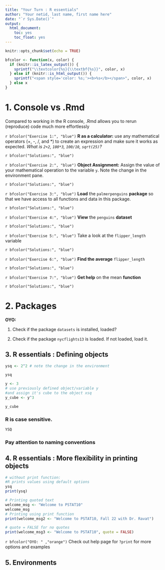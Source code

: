 ```yaml
---
title: "Your Turn : R essentials"
author: "Your netid, last name, first name here"
date: "`r Sys.Date()`"
output:
  html_document:
    toc: yes
    toc_float: yes
---
```


```r
knitr::opts_chunk$set(echo = TRUE)
```

```r
bfcolor <- function(x, color) {
  if (knitr::is_latex_output()) {
    sprintf("\\textcolor{%s}{\\textbf{%s}}", color, x)
  } else if (knitr::is_html_output()) {
    sprintf("<span style='color: %s;'><b>%s</b></span>", color, x)
  } else x
}
```

# 1. Console vs .Rmd
Compared to working in the R console, .Rmd allows you to rerun (reproduce) code much more effortlessly


`r bfcolor("Exercise 1:", "blue")` **R as a calculator:** use any mathematical operators (+, -, /, and *) to create an expression and make sure it works as expected. _What is `2+2`, `100*3`, `100/10`, `sqrt(25)`?_

`r bfcolor("Solutions:", "blue")`


`r bfcolor("Exercise 2:", "blue")` **Object Assignment:** Assign the value of your mathematical operation to the variable `y`. Note the change in the environment pane. 

`r bfcolor("Solutions:", "blue")`

`r bfcolor("Exercise 3:", "blue")` **Load** the `palmerpenguins` **package** so that we have access to all functions and data in this package. 

`r bfcolor("Solutions:", "blue")`


`r bfcolor("Exercise 4:", "blue")` **View** the `penguins` **dataset**

`r bfcolor("Solutions:", "blue")`

`r bfcolor("Exercise 5:", "blue")` Take a look at the `flipper_length` variable


`r bfcolor("Solutions:", "blue")`

`r bfcolor("Exercise 6:", "blue")` **Find the average** `flipper_length`

`r bfcolor("Solutions:", "blue")`


`r bfcolor("Exercise 7:", "blue")` **Get help** on the mean **function**

`r bfcolor("Solutions:", "blue")`


# 2.  Packages


**OYO:**

1. Check if the package `datasets` is installed, loaded?

2. Check if the package `nycflights13` is loaded. If not loaded, load it.



## 3. R essentials : Defining objects

```r
ysq <- 2^2 # note the change in the environment

ysq
```
```r
y <- 3
# use previously defined object/variable y 
#and assign it's cube to the object xsq
y_cube <- y^3 

y_cube
```
### R is case sensitive.

```r
YSQ
```


### Pay attention to naming conventions


## 4. R essentials : More flexibility in printing objects

```r
# without print function:
#R prints values using default options
ysq
print(ysq)
```


```r
# Printing quoted text
welcome_msg <- "Welcome to PSTAT10"
welcome_msg
# Printing using print function
print(welcome_msg2 <- "Welcome to PSTAT10, Fall 22 with Dr. Ravat")
```
```r
# quote = FALSE for no quotes
print(welcome_msg3 <- "Welcome to PSTAT10", quote = FALSE)
```

`r bfcolor("OYO: " ,"orange")`
Check out help page for `?print` for more options and examples


## 5. Environments




